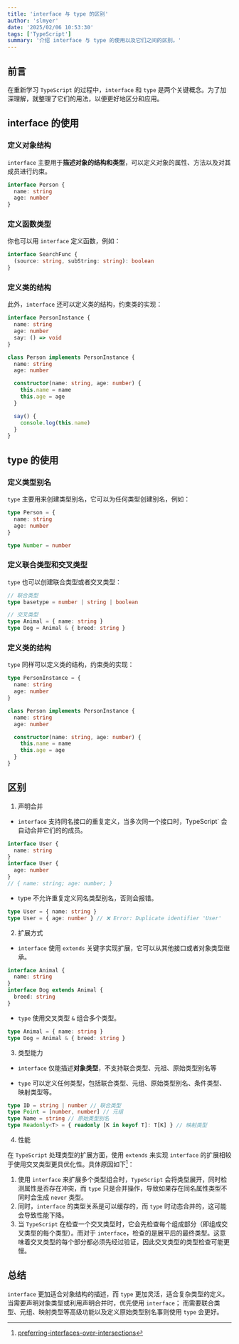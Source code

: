 ```yaml
---
title: 'interface 与 type 的区别'
author: 'slmyer'
date: '2025/02/06 10:53:30'
tags: ['TypeScript']
summary: '介绍 interface 与 type 的使用以及它们之间的区别。'
---
```


## 前言

在重新学习 `TypeScript` 的过程中，`interface` 和 `type` 是两个关键概念。为了加深理解，就整理了它们的用法，以便更好地区分和应用。

## interface 的使用

### 定义对象结构

`interface` 主要用于**描述对象的结构和类型**，可以定义对象的属性、方法以及对其成员进行约束。

```ts
interface Person {
  name: string
  age: number
}
```

### 定义函数类型

你也可以用 `interface` 定义函数，例如：

```ts
interface SearchFunc {
  (source: string, subString: string): boolean
}
```

### 定义类的结构

此外，`interface` 还可以定义类的结构，约束类的实现：

```ts
interface PersonInstance {
  name: string
  age: number
  say: () => void
}

class Person implements PersonInstance {
  name: string
  age: number

  constructor(name: string, age: number) {
    this.name = name
    this.age = age
  }

  say() {
    console.log(this.name)
  }
}
```

## type 的使用

### 定义类型别名

`type` 主要用来创建类型别名，它可以为任何类型创建别名，例如：

```ts
type Person = {
  name: string
  age: number
}

type Number = number
```

### 定义联合类型和交叉类型

`type` 也可以创建联合类型或者交叉类型：

```ts
// 联合类型
type basetype = number | string | boolean

// 交叉类型
type Animal = { name: string }
type Dog = Animal & { breed: string }
```

### 定义类的结构

`type` 同样可以定义类的结构，约束类的实现：

```ts
type PersonInstance = {
  name: string
  age: number
}

class Person implements PersonInstance {
  name: string
  age: number

  constructor(name: string, age: number) {
    this.name = name
    this.age = age
  }
}
```

## 区别

1. 声明合并

- `interface` 支持同名接口的重复定义，当多次同一个接口时，TypeScript` 会自动合并它们的的成员。

```ts
interface User {
  name: string
}
interface User {
  age: number
}
// { name: string; age: number; }
```

- type 不允许重复定义同名类型别名，否则会报错。

```ts
type User = { name: string }
type User = { age: number } // ❌ Error: Duplicate identifier 'User'
```

2. 扩展方式

- `interface` 使用 `extends` 关键字实现扩展，它可以从其他接口或者对象类型继承。

```ts
interface Animal {
  name: string
}
interface Dog extends Animal {
  breed: string
}
```

- `type` 使用交叉类型 `&` 组合多个类型。

```ts
type Animal = { name: string }
type Dog = Animal & { breed: string }
```

3. 类型能力

- `interface` 仅能描述**对象类型**，不支持联合类型、元祖、原始类型别名等

- `type` 可以定义任何类型，包括联合类型、元组、原始类型别名、条件类型、映射类型等。

```ts
type ID = string | number // 联合类型
type Point = [number, number] // 元组
type Name = string // 原始类型别名
type Readonly<T> = { readonly [K in keyof T]: T[K] } // 映射类型
```

4. 性能

在 `TypeScript` 处理类型的扩展方面，使用 `extends` 来实现 `interface` 的扩展相较于使用交叉类型更具优化性。具体原因如下[^1]：

1. 使用 `interface` 来扩展多个类型组合时，`TypeScript` 会将类型展开，同时检测属性是否存在冲突，而 `type` 只是合并操作，导致如果存在同名属性类型不同时会生成 `never` 类型。
2. 同时，`interface` 的类型关系是可以缓存的，而 `type` 时动态合并的，这可能会导致性能下降。
3. 当 `TypeScript` 在检查一个交叉类型时，它会先检查每个组成部分（即组成交叉类型的每个类型）。而对于 `interface`，检查的是展平后的最终类型。这意味着交叉类型的每个部分都必须先经过验证，因此交叉类型的类型检查可能更慢。

## 总结

`interface` 更加适合对象结构的描述，而 `type` 更加灵活，适合复杂类型的定义。当需要声明对象类型或利用声明合并时，优先使用 `interface`；
而需要联合类型、元组、映射类型等高级功能以及定义原始类型别名事则使用 `type` 会更好。

[^1]: [preferring-interfaces-over-intersections](https://github.com/microsoft/TypeScript/wiki/Performance#preferring-interfaces-over-intersections)
